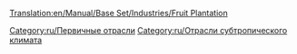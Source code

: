 [[Translation:en/Manual/Base Set/Industries/Fruit Plantation]]

{{ru/Промышленность| Изображение=Fruitplantation.png
| имя=Фруктовая плантация
| Климат=[[ru/Manual/Климат#Субтропический|Субтропический]].
| Принимает=ничего
| Производит=[[ru/Manual/Base Set/Cargos/Фрукты|Фрукты]].
| Примечания=Не представлен в других [[ru/Manual/Климат|климатах]].
}}

{{ru/Navbox Промышленность}}

[[Category:ru/Первичные отрасли]]
[[Category:ru/Отрасли субтропического климата]]